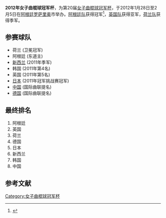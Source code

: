 '''2012年女子曲棍球冠军杯'''，为第20届[[女子曲棍球冠军杯|女子曲棍球冠军杯]]，于2012年1月28日至2月5日在[[阿根廷|阿根廷]][[罗萨里奥|罗萨里奥]]市举办。[[阿根廷国家女子曲棍球队|阿根廷队]]获得冠军<ref>{{Cite web |url=http://news.cntv.cn/20120209/100977.shtml |title=女曲冠军杯：阿根廷夺冠 |accessdate=2013-06-16 |archive-date=2016-03-04 |archive-url=https://web.archive.org/web/20160304104327/http://news.cntv.cn/20120209/100977.shtml |dead-url=no }}</ref>，[[英国国家女子曲棍球队|英国队]]获得亚军，[[荷兰国家女子曲棍球队|荷兰队]]获得季军。

== 参赛球队 ==
* 荷兰 (卫冕冠军)
* 阿根廷 (东道主)
* [[新西兰国家女子曲棍球队|新西兰]] (2011年季军)
* 韩国 (2011年第4名)
* 英国 (2011年第5名)
* [[日本国家女子曲棍球队|日本]] (2011年冠军挑战赛冠军)
* [[中国国家女子曲棍球队|中国]] (国际曲联提名)
* [[德国国家女子曲棍球队|德国]] (国际曲联提名)

== 最终排名 ==
# 阿根廷
# 英国
# 荷兰
# 德国
# 日本
# 新西兰
# 韩国
# 中国

==参考文献==
{{reflist}}

[[Category:女子曲棍球冠军杯|Category:女子曲棍球冠军杯]]